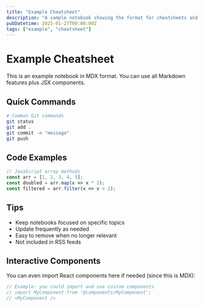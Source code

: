 ```yaml
---
title: "Example Cheatsheet"
description: "A sample notebook showing the format for cheatsheets and quick references"
pubDatetime: 2025-01-27T00:00:00Z
tags: ["example", "cheatsheet"]
---
```


# Example Cheatsheet

This is an example notebook in MDX format. You can use all Markdown features plus JSX components.

## Quick Commands

```bash
# Common Git commands
git status
git add .
git commit -m "message"
git push
```

## Code Examples

```javascript
// JavaScript array methods
const arr = [1, 2, 3, 4, 5];
const doubled = arr.map(x => x * 2);
const filtered = arr.filter(x => x > 2);
```

## Tips

- Keep notebooks focused on specific topics
- Update frequently as needed
- Easy to remove when no longer relevant
- Not included in RSS feeds

## Interactive Components

You can even import React components here if needed (since this is MDX):

```jsx
// Example: you could import and use custom components
// import MyComponent from '@components/MyComponent';
// <MyComponent />
```
